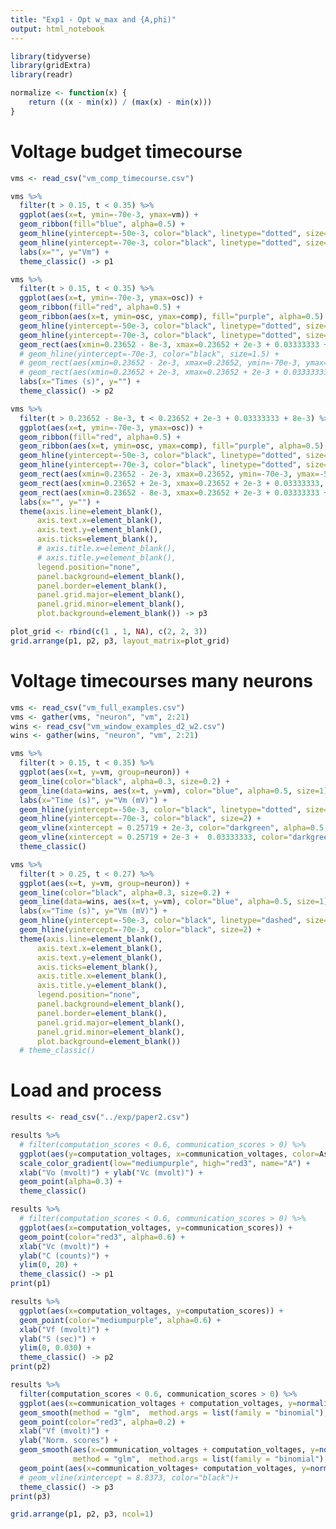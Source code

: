 ```yaml
---
title: "Exp1 - Opt w_max and {A,phi)"
output: html_notebook
---
```


```r
library(tidyverse)
library(gridExtra)
library(readr)

normalize <- function(x) {
    return ((x - min(x)) / (max(x) - min(x)))
}
```

# Voltage budget timecourse

```r
vms <- read_csv("vm_comp_timecourse.csv")
```

```r
vms %>% 
  filter(t > 0.15, t < 0.35) %>%
  ggplot(aes(x=t, ymin=-70e-3, ymax=vm)) +
  geom_ribbon(fill="blue", alpha=0.5) +
  geom_hline(yintercept=-50e-3, color="black", linetype="dotted", size=0.5) +
  geom_hline(yintercept=-70e-3, color="black", linetype="dotted", size=0.5) +
  labs(x="", y="Vm") +
  theme_classic() -> p1

vms %>% 
  filter(t > 0.15, t < 0.35) %>%
  ggplot(aes(x=t, ymin=-70e-3, ymax=osc)) +
  geom_ribbon(fill="red", alpha=0.5) +
  geom_ribbon(aes(x=t, ymin=osc, ymax=comp), fill="purple", alpha=0.5) +
  geom_hline(yintercept=-50e-3, color="black", linetype="dotted", size=0.5) +
  geom_hline(yintercept=-70e-3, color="black", linetype="dotted", size=0.5) +
  geom_rect(aes(xmin=0.23652 - 8e-3, xmax=0.23652 + 2e-3 + 0.03333333 + 8e-3, ymin=-70e-3, ymax=-50e-3),  fill=NA, color="black", alpha=0.01, size=.2) +
  # geom_hline(yintercept=-70e-3, color="black", size=1.5) +
  # geom_rect(aes(xmin=0.23652 - 2e-3, xmax=0.23652, ymin=-70e-3, ymax=-50e-3), color="grey", alpha=0.5) +
  # geom_rect(aes(xmin=0.23652 + 2e-3, xmax=0.23652 + 2e-3 + 0.03333333, ymin=-70e-3, ymax=-50e-3), fill=NA, color="grey", alpha=0.1) +
  labs(x="Times (s)", y="") +
  theme_classic() -> p2

vms %>% 
  filter(t > 0.23652 - 8e-3, t < 0.23652 + 2e-3 + 0.03333333 + 8e-3) %>%
  ggplot(aes(x=t, ymin=-70e-3, ymax=osc)) +
  geom_ribbon(fill="red", alpha=0.5) +
  geom_ribbon(aes(x=t, ymin=osc, ymax=comp), fill="purple", alpha=0.5) +
  geom_hline(yintercept=-50e-3, color="black", linetype="dotted", size=0.5) +
  geom_hline(yintercept=-70e-3, color="black", linetype="dotted", size=0.5) +
  geom_rect(aes(xmin=0.23652 - 2e-3, xmax=0.23652, ymin=-70e-3, ymax=-50e-3), fill="grey", alpha=0.01) +
  geom_rect(aes(xmin=0.23652 + 2e-3, xmax=0.23652 + 2e-3 + 0.03333333, ymin=-70e-3, ymax=-50e-3),  fill="grey", alpha=0.01) +
  geom_rect(aes(xmin=0.23652 - 8e-3, xmax=0.23652 + 2e-3 + 0.03333333 + 8e-3, ymin=-70e-3, ymax=-50e-3),  fill=NA, color="black", alpha=0.01, size=.2) +
  labs(x="", y="") +
  theme(axis.line=element_blank(),
      axis.text.x=element_blank(),
      axis.text.y=element_blank(),
      axis.ticks=element_blank(),
      # axis.title.x=element_blank(),
      # axis.title.y=element_blank(),
      legend.position="none",
      panel.background=element_blank(),
      panel.border=element_blank(),
      panel.grid.major=element_blank(),
      panel.grid.minor=element_blank(),
      plot.background=element_blank()) -> p3

plot_grid <- rbind(c(1 , 1, NA), c(2, 2, 3))
grid.arrange(p1, p2, p3, layout_matrix=plot_grid)
```
           
# Voltage timecourses many neurons

```r
vms <- read_csv("vm_full_examples.csv")
vms <- gather(vms, "neuron", "vm", 2:21)
wins <- read_csv("vm_window_examples_d2_w2.csv")
wins <- gather(wins, "neuron", "vm", 2:21)
```

```r
vms %>% 
  filter(t > 0.15, t < 0.35) %>%
  ggplot(aes(x=t, y=vm, group=neuron)) +
  geom_line(color="black", alpha=0.3, size=0.2) +
  geom_line(data=wins, aes(x=t, y=vm), color="blue", alpha=0.5, size=1) +
  labs(x="Time (s)", y="Vm (mV)") +
  geom_hline(yintercept=-50e-3, color="black", linetype="dotted", size=0.25) +
  geom_hline(yintercept=-70e-3, color="black", size=2) +
  geom_vline(xintercept = 0.25719 + 2e-3, color="darkgreen", alpha=0.5, size=0.2) +
  geom_vline(xintercept = 0.25719 + 2e-3 +  0.03333333, color="darkgreen", alpha=0.5, size=0.2) +
  theme_classic()
```
```r
vms %>% 
  filter(t > 0.25, t < 0.27) %>%
  ggplot(aes(x=t, y=vm, group=neuron)) +
  geom_line(color="black", alpha=0.3, size=0.2) +
  geom_line(data=wins, aes(x=t, y=vm), color="blue", alpha=0.5, size=1) +
  labs(x="Time (s)", y="Vm (mV)") +
  geom_hline(yintercept=-50e-3, color="black", linetype="dashed", size=1) +
  geom_hline(yintercept=-70e-3, color="black", size=2) +
  theme(axis.line=element_blank(),
      axis.text.x=element_blank(),
      axis.text.y=element_blank(),
      axis.ticks=element_blank(),
      axis.title.x=element_blank(),
      axis.title.y=element_blank(),
      legend.position="none",
      panel.background=element_blank(),
      panel.border=element_blank(),
      panel.grid.major=element_blank(),
      panel.grid.minor=element_blank(),
      plot.background=element_blank())
  # theme_classic()
```

# Load and process

```r
results <- read_csv("../exp/paper2.csv")
```

```r
results %>% 
  # filter(computation_scores < 0.6, communication_scores > 0) %>%
  ggplot(aes(y=computation_voltages, x=communication_voltages, color=As)) +
  scale_color_gradient(low="mediumpurple", high="red3", name="A") +
  xlab("Vo (mvolt)") + ylab("Vc (mvolt)") +
  geom_point(alpha=0.3) + 
  theme_classic()
```


```r
results %>% 
  # filter(computation_scores < 0.6, communication_scores > 0) %>%
  ggplot(aes(x=computation_voltages, y=communication_scores)) +
  geom_point(color="red3", alpha=0.6) + 
  xlab("Vc (mvolt)") +
  ylab("C (counts)") +
  ylim(0, 20) +
  theme_classic() -> p1
print(p1)
```

```r
results %>% 
  ggplot(aes(x=computation_voltages, y=computation_scores)) +
  geom_point(color="mediumpurple", alpha=0.6) + 
  xlab("Vf (mvolt)") +
  ylab("S (sec)") +
  ylim(0, 0.030) +
  theme_classic() -> p2
print(p2)
```


```r
results %>% 
  filter(computation_scores < 0.6, communication_scores > 0) %>%
  ggplot(aes(x=communication_voltages + computation_voltages, y=normalize(communication_scores))) +
  geom_smooth(method = "glm",  method.args = list(family = "binomial"), color="red3", alpha=0.5, se=FALSE) + 
  geom_point(color="red3", alpha=0.2) + 
  xlab("Vf (mvolt)") +
  ylab("Norm. scores") +
  geom_smooth(aes(x=communication_voltages + computation_voltages, y=normalize(computation_scores)), 
              method = "glm",  method.args = list(family = "binomial"), color="mediumpurple", se=FALSE) + 
  geom_point(aes(x=communication_voltages+ computation_voltages, y=normalize(computation_scores)), color="mediumpurple", alpha=0.2) + 
  # geom_vline(xintercept = 8.8373, color="black")+
  theme_classic() -> p3
print(p3)
```


```r
grid.arrange(p1, p2, p3, ncol=1)

```
